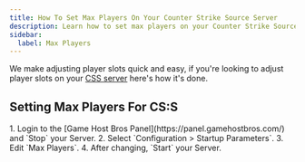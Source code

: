 ```yaml
---
title: How To Set Max Players On Your Counter Strike Source Server
description: Learn how to set max players on your Counter Strike Source dedicated Server
sidebar:
  label: Max Players
---
```


We make adjusting player slots quick and easy, if you're looking to adjust player slots on your [CSS server](https://www.gamehostbros.com/counter-strike-source-server-hosting/) here's how it's done.

## Setting Max Players For CS:S

<Steps>
1. Login to the [Game Host Bros Panel](https://panel.gamehostbros.com/) and `Stop` your Server.
2. Select `Configuration > Startup Parameters`.
3. Edit `Max Players`.
4. After changing, `Start` your Server.
</Steps>
